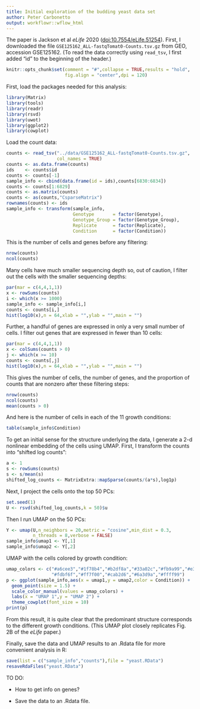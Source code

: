 ```yaml
---
title: Initial exploration of the budding yeast data set
author: Peter Carbonetto
output: workflowr::wflow_html
---
```


The paper is Jackson et al *eLife* 2020
([doi:10.7554/eLife.51254][jackson-2020]).  First, I downloaded the
file `GSE125162_ALL-fastqTomat0-Counts.tsv.gz` from GEO, accession
GSE125162. (To read the data correctly using `read_tsv`, I first added
"id" to the beginning of the header.)

```r
knitr::opts_chunk$set(comment = "#",collapse = TRUE,results = "hold",
                      fig.align = "center",dpi = 120)
```

First, load the packages needed for this analysis:

```r
library(Matrix)
library(tools)
library(readr)
library(rsvd)
library(uwot)
library(ggplot2)
library(cowplot)
```

Load the count data:

```r
counts <- read_tsv("../data/GSE125162_ALL-fastqTomat0-Counts.tsv.gz",
                   col_names = TRUE)
counts <- as.data.frame(counts)
ids    <- counts$id
counts <- counts[-1]
sample_info <- cbind(data.frame(id = ids),counts[6830:6834])
counts <- counts[1:6829]
counts <- as.matrix(counts)
counts <- as(counts,"CsparseMatrix")
rownames(counts) <- ids
sample_info <- transform(sample_info,
                         Genotype       = factor(Genotype),
				      	 Genotype_Group = factor(Genotype_Group),
					     Replicate      = factor(Replicate),
					     Condition      = factor(Condition))
```

This is the number of cells and genes before any filtering:

```r
nrow(counts)
ncol(counts)
```

Many cells have much smaller sequencing depth so, out of caution, I
filter out the cells with the smaller sequencing depths:

```r
par(mar = c(4,4,1,1))
x <- rowSums(counts)
i <- which(x >= 1000)
sample_info <- sample_info[i,]
counts <- counts[i,]
hist(log10(x),n = 64,xlab = "",ylab = "",main = "")
```

Further, a handful of genes are expressed in only a very small number
of cells. I filter out genes that are expressed in fewer than 10
cells:

```r
par(mar = c(4,4,1,1))
x <- colSums(counts > 0)
j <- which(x >= 10)
counts <- counts[,j]
hist(log10(x),n = 64,xlab = "",ylab = "",main = "")
```

This gives the number of cells, the number of genes, and the
proportion of counts that are nonzero after these filtering steps:

```r
nrow(counts)
ncol(counts)
mean(counts > 0)
```

And here is the number of cells in each of the 11 growth conditions:

```r
table(sample_info$Condition)
```

To get an initial sense for the structure underlying the data, I
generate a 2-d nonlinear embedding of the cells using UMAP. First,
I transform the counts into "shifted log counts":

```r
a <- 1
s <- rowSums(counts)
s <- s/mean(s)
shifted_log_counts <- MatrixExtra::mapSparse(counts/(a*s),log1p)
```

Next, I project the cells onto the top 50 PCs:

```r
set.seed(1)
U <- rsvd(shifted_log_counts,k = 50)$u
```

Then I run UMAP on the 50 PCs:

```r
Y <- umap(U,n_neighbors = 20,metric = "cosine",min_dist = 0.3,
          n_threads = 8,verbose = FALSE)
sample_info$umap1 <- Y[,1]
sample_info$umap2 <- Y[,2]
```

UMAP with the cells colored by growth condition:

```r
umap_colors <- c("#a6cee3","#1f78b4","#b2df8a","#33a02c","#fb9a99","#e31a1c",
                 "#fdbf6f","#ff7f00","#cab2d6","#6a3d9a","#ffff99")
p <- ggplot(sample_info,aes(x = umap1,y = umap2,color = Condition)) +
  geom_point(size = 1.5) +
  scale_color_manual(values = umap_colors) +
  labs(x = "UMAP 1",y = "UMAP 2") + 
  theme_cowplot(font_size = 10)
print(p)
```

From this result, it is quite clear that the predominant structure
corresponds to the different growth conditions. (This UMAP plot closely
replicates Fig. 2B of the *eLife* paper.)

Finally, save the data and UMAP results to an .Rdata file for more
convenient analysis in R:

```r
save(list = c("sample_info","counts"),file = "yeast.RData")
resaveRdaFiles("yeast.RData")
```

TO DO:

+ How to get info on genes?

+ Save the data to an .Rdata file.

[jackson-2020]: https://doi.org/10.7554/eLife.51254
